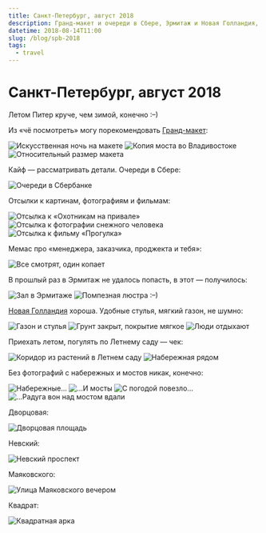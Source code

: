 ```yaml
---
title: Санкт-Петербург, август 2018
description: Гранд-макет и очереди в Сбере, Эрмитаж и Новая Голландия, Летний сад и Дворцовая площадь, Невский и квадрат, набережные и мосты.
datetime: 2018-08-14T11:00
slug: /blog/spb-2018
tags:
  - travel
---
```


# Санкт-Петербург, август 2018

Летом Питер круче, чем зимой, конечно <nobr>:–)</nobr>

Из «чё посмотреть» могу порекомендовать [Гранд-макет](https://grandmaket.ru):

![Искусственная ночь на макете](/img/blog/spb-2018/1.jpg)
![Копия моста во Владивостоке](/img/blog/spb-2018/2.jpg)
![Относительный размер макета](/img/blog/spb-2018/3.jpg)

Кайф — рассматривать детали. Очереди в Сбере:

![Очереди в Сбербанке](/img/blog/spb-2018/4.jpg)

Отсылки к картинам, фотографиям и фильмам:

![Отсылка к «Охотникам на привале»](/img/blog/spb-2018/5.jpg)
![Отсылка к фотографии снежного человека](/img/blog/spb-2018/6.jpg)
![Отсылка к фильму «Прогулка»](/img/blog/spb-2018/7.jpg)

Мемас про «менеджера, заказчика, проджекта и тебя»:

![Все смотрят, один копает](/img/blog/spb-2018/8.jpg)

В прошлый раз в Эрмитаж не удалось попасть, в этот — получилось:

![Зал в Эрмитаже](/img/blog/spb-2018/9.jpg)
![Помпезная люстра :–)](/img/blog/spb-2018/10.jpg)

[Новая Голландия](http://www.newhollandsp.ru) хороша. Удобные стулья, мягкий газон, не шумно:

![Газон и стулья](/img/blog/spb-2018/13.jpg)
![Грунт закрыт, покрытие мягкое](/img/blog/spb-2018/14.jpg)
![Люди отдыхают](/img/blog/spb-2018/15.jpg)

Приехать летом, погулять по Летнему саду — чек:

![Коридор из растений в Летнем саду](/img/blog/spb-2018/16.jpg)
![Набережная рядом](/img/blog/spb-2018/17.jpg)

Без фотографий с набережных и мостов никак, конечно:

![Набережные...](/img/blog/spb-2018/cover.jpg)
![...И мосты](/img/blog/spb-2018/19.jpg)
![С погодой повезло...](/img/blog/spb-2018/20.jpg)
![...Радуга вон над мостом вдали](/img/blog/spb-2018/21.jpg)

Дворцовая:

![Дворцовая площадь](/img/blog/spb-2018/22.jpg)

Невский:

![Невский проспект](/img/blog/spb-2018/23.jpg)

Маяковского:

![Улица Маяковского вечером](/img/blog/spb-2018/24.jpg)

Квадрат:

![Квадратная арка](/img/blog/spb-2018/25.jpg)
